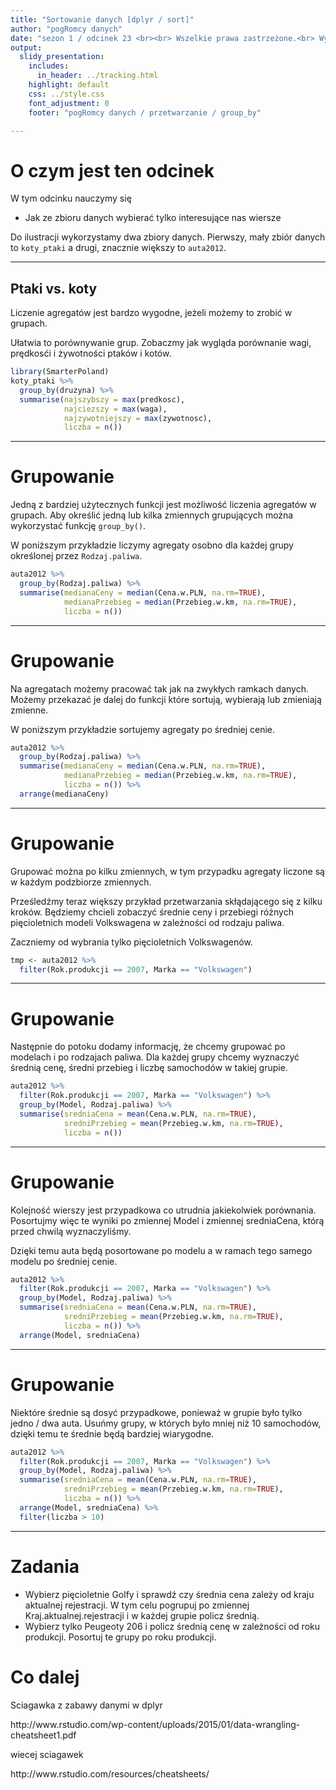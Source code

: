 ```yaml
---
title: "Sortowanie danych [dplyr / sort]"
author: "pogRomcy danych"
date: "sezon 1 / odcinek 23 <br><br> Wszelkie prawa zastrzeżone.<br> Wykorzystanie możliwe wyłącznie za zgodą autora.  <br><br><br><br>Naciśnij `A` by zamienić slajdy na ciągły tekst. <br> Naciśnij `T` by wyświetlić spis treści."
output:
  slidy_presentation:
    includes:
      in_header: ../tracking.html
    highlight: default
    css: ../style.css
    font_adjustment: 0
    footer: "pogRomcy danych / przetwarzanie / group_by"

---
```


# O czym jest ten odcinek

W tym odcinku nauczymy się

- Jak ze zbioru danych wybierać tylko interesujące nas wiersze

Do ilustracji wykorzystamy dwa zbiory danych. Pierwszy, mały zbiór danych to `koty_ptaki` a drugi, znacznie większy to `auta2012`.

---

## Ptaki vs. koty

Liczenie agregatów jest bardzo wygodne, jeżeli możemy to zrobić w grupach.

Ułatwia to porównywanie grup.
Zobaczmy jak wygląda porównanie wagi, prędkosći i żywotności ptaków i kotów.

```r
library(SmarterPoland)
koty_ptaki %>%
  group_by(druzyna) %>%
  summarise(najszybszy = max(predkosc),
            najciezszy = max(waga),
            najzywotniejszy = max(zywotnosc),
            liczba = n())
```

---

# Grupowanie

Jedną z bardziej użytecznych funkcji jest możliwość liczenia agregatów w grupach. 
Aby określić jedną lub kilka zmiennych grupujących można wykorzystać funkcję `group_by()`.

W poniższym przykładzie liczymy agregaty osobno dla każdej grupy określonej przez `Rodzaj.paliwa`.

```r
auta2012 %>%
  group_by(Rodzaj.paliwa) %>%
  summarise(medianaCeny = median(Cena.w.PLN, na.rm=TRUE),
            medianaPrzebieg = median(Przebieg.w.km, na.rm=TRUE),
            liczba = n())
```

---

# Grupowanie

Na agregatach możemy pracować tak jak na zwykłych ramkach danych. Możemy przekazać je dalej do funkcji które sortują, wybierają lub zmieniają zmienne.

W poniższym przykładzie sortujemy agregaty po średniej cenie.

```r
auta2012 %>%
  group_by(Rodzaj.paliwa) %>%
  summarise(medianaCeny = median(Cena.w.PLN, na.rm=TRUE),
            medianaPrzebieg = median(Przebieg.w.km, na.rm=TRUE),
            liczba = n()) %>%
  arrange(medianaCeny)
```

---

# Grupowanie

Grupować można po kilku zmiennych, w tym przypadku agregaty liczone są w każdym podzbiorze zmiennych.

Prześledźmy teraz większy przykład przetwarzania skłądającego się z kilku kroków.
Będziemy chcieli zobaczyć średnie ceny i przebiegi różnych pięcioletnich modeli Volkswagena w zależności od rodzaju paliwa.

Zaczniemy od wybrania tylko pięcioletnich Volkswagenów.

```r
tmp <- auta2012 %>%
  filter(Rok.produkcji == 2007, Marka == "Volkswagen")
```

---

# Grupowanie

Następnie do potoku dodamy informację, że chcemy grupować po modelach i po rodzajach paliwa. 
Dla każdej grupy chcemy wyznaczyć średnią cenę, średni przebieg i liczbę samochodów w takiej grupie.

```r
auta2012 %>%
  filter(Rok.produkcji == 2007, Marka == "Volkswagen") %>%
  group_by(Model, Rodzaj.paliwa) %>%
  summarise(sredniaCena = mean(Cena.w.PLN, na.rm=TRUE),
            sredniPrzebieg = mean(Przebieg.w.km, na.rm=TRUE),
            liczba = n())
```

---

# Grupowanie

Kolejność wierszy jest przypadkowa co utrudnia jakiekolwiek porównania.
Posortujmy więc te wyniki po zmiennej Model i zmiennej sredniaCena, którą przed chwilą wyznaczyliśmy.

Dzięki temu auta będą posortowane po modelu a w ramach tego samego modelu po średniej cenie.

```r
auta2012 %>%
  filter(Rok.produkcji == 2007, Marka == "Volkswagen") %>%
  group_by(Model, Rodzaj.paliwa) %>%
  summarise(sredniaCena = mean(Cena.w.PLN, na.rm=TRUE),
            sredniPrzebieg = mean(Przebieg.w.km, na.rm=TRUE),
            liczba = n()) %>%
  arrange(Model, sredniaCena) 
```

---

# Grupowanie

Niektóre średnie są dosyć przypadkowe, ponieważ w grupie było tylko jedno / dwa auta. 
Usuńmy grupy, w których było mniej niż 10 samochodów, dzięki temu te średnie będą bardziej wiarygodne.

```r
auta2012 %>%
  filter(Rok.produkcji == 2007, Marka == "Volkswagen") %>%
  group_by(Model, Rodzaj.paliwa) %>%
  summarise(sredniaCena = mean(Cena.w.PLN, na.rm=TRUE),
            sredniPrzebieg = mean(Przebieg.w.km, na.rm=TRUE),
            liczba = n()) %>%
  arrange(Model, sredniaCena) %>%
  filter(liczba > 10)
```

---

# Zadania
* Wybierz pięcioletnie Golfy i sprawdź czy średnia cena zależy od kraju aktualnej rejestracji. W tym celu pogrupuj po zmiennej Kraj.aktualnej.rejestracji i w każdej grupie policz średnią.
* Wybierz tylko Peugeoty 206 i policz średnią cenę w zależności od roku produkcji. Posortuj te grupy po roku produkcji.


# Co dalej

Sciagawka z zabawy danymi w dplyr

http://www.rstudio.com/wp-content/uploads/2015/01/data-wrangling-cheatsheet1.pdf

wiecej sciagawek

http://www.rstudio.com/resources/cheatsheets/



